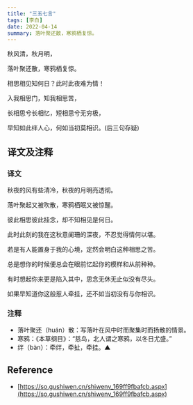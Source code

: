 ```yaml
---
title: "三五七言"
tags: [李白]
date: 2022-04-14
summary: 落叶聚还散，寒鸦栖复惊。
---
```


秋风清，秋月明，

落叶聚还散，寒鸦栖复惊。

相思相见知何日？此时此夜难为情！

入我相思门，知我相思苦，

长相思兮长相忆，短相思兮无穷极，

早知如此绊人心，何如当初莫相识。(后三句存疑)

## 译文及注释

### 译文

秋夜的风有些清冷，秋夜的月明亮透彻。

落叶聚起又被吹散，寒鸦栖眠又被惊醒。

彼此相思彼此挂念，却不知相见是何日。

此时此刻的我在这秋意阑珊的深夜，不忍觉得情何以堪。

若是有人能置身于我的心境，定然会明白这种相思之苦。

总是想你的时候便总会在眼前忆起你的模样和从前种种。

有时想起你来更是陷入其中，思念无休无止似没有尽头。

如果早知道你这般惹人牵挂，还不如当初没有与你相识。

### 注释

- 落叶聚还（huán）散：写落叶在风中时而聚集时而扬散的情景。
- 寒鸦：《本草纲目》：“慈鸟，北人谓之寒鸦，以冬日尤盛。”
- 绊（bàn）：牵绊，牵扯，牵挂。▲

## Reference

- [https://so.gushiwen.cn/shiwenv_169ff9fbafcb.aspx](https://so.gushiwen.cn/shiwenv_169ff9fbafcb.aspx)